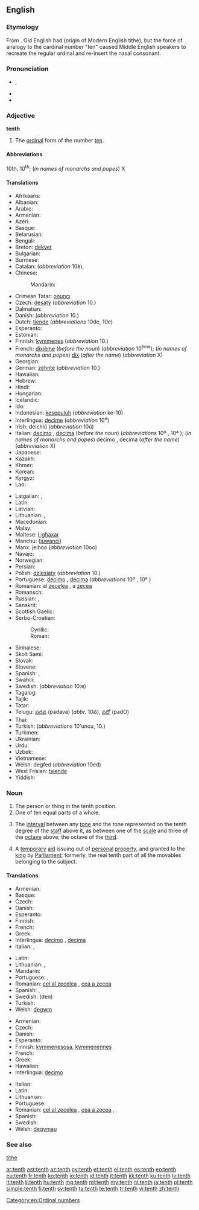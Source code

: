 ==English==
{{wikipedia}}
{{ordinalbox|en|9th|10th|11th|ninth|eleventh|card=ten}}

===Etymology===
From {{etyl|enm|en}}. Old English had {{term|teoþa|tēoþa|lang=ang}} (origin of Modern English tithe), but the force of analogy to the cardinal number "ten" caused Middle English speakers to recreate the regular ordinal and re-insert the nasal consonant.

===Pronunciation===
* {{a|UK|US}} {{IPA|/tɛnθ/}}, {{X-SAMPA|/tEnT/}}
* {{audio|en-us-tenth.ogg|Audio (US)}}
* {{rhymes|ɛnθ}}

===Adjective===
'''tenth'''

# The [[ordinal]] form of the number [[ten]].

====Abbreviations====
10th, 10<sup>th</sup>; (''in names of monarchs and popes'') X

====Translations====
{{trans-top|ordinal form of ten}}
* Afrikaans: {{t-|af|tiende}}
* Albanian: {{t-|sq|dhjetë}}
* Arabic: {{t-|ar|عاشر|m|tr=ʿāšir|sc=Arab}}
* Armenian: {{t-|hy|տասներորդ|tr=tasnerord}}
* Azeri: {{t-|az|onuncu}}
* Basque: {{t+|eu|hamargarren}}
* Belarusian: {{t-|be|дзясяты|m|tr=dzjasjáty|sc=Cyrl}}
* Bengali: {{t-|bn|দশম|tr=dôshôm|sc=Beng}}
* Breton: [[dekvet]]
* Bulgarian: {{t-|bg|десети|m|tr=deséti|sc=Cyrl}}
* Burmese: {{t+|my|ဒသမ|tr=da.da'tha̱ma., da.tha̱ma.|sc=Mymr}}
* Catalan: {{t+|ca|desè|m}} (''abbreviation'' 10è), {{t-|ca|dècim|m}}
* Chinese:
*: Mandarin: {{t|cmn|第十|tr=dìshí|sc=Hani}}
* Crimean Tatar: [[onuncı]]
* Czech: [[desátý]] (''abbreviation'' 10.)
* Dalmatian: {{tø|dlm|dicto}}
* Danish: {{t+|da|tiende}} (''abbreviation'' 10.)
* Dutch: [[tiende]] (''abbreviations'' 10de, 10e)
* Esperanto: {{t+|eo|deka}}
* Estonian: {{t-|et|kümnes}}
* Finnish: [[kymmenes]] (''abbreviation'' 10.)
* French: [[dixième]] (''before the noun'') (''abbreviation'' 10<sup>ème</sup>); (''in names of monarchs and popes'') [[dix]] (''after the name'') (''abbreviation'' X)
* Georgian: {{t-|ka|მეათე|tr=meat'e|sc=Geor}}
* German: [[zehnte]] (''abbreviation'' 10.)
* Hawaiian: {{tø|haw|ʻumi}}
* Hebrew: {{t-|he|עשירי|tr=asiri|sc=Hebr}}
* Hindi: {{t-|hi|दसवां|tr=dasvā̃|sc=Deva}}
* Hungarian: {{t+|hu|tizedik}}
* Icelandic: {{t-|is|tíundi|m}}
* Ido: {{t+|io|dekesma}}
* Indonesian: [[kesepuluh]] (''abbreviation'' ke-10)
* Interlingua: [[decime]] (''abbreviation'' 10<sup>e</sup>)
* Irish: deichiú (''abbreviation'' 10ú)
* Italian: [[decimo]] {{m}}, [[decima]] {{f}} (''before the noun'') (''abbreviations'' 10º {{m}}, 10ª {{f}}); (''in names of monarchs and popes'') decimo {{m}}, decima {{f}} (''after the name'') (''abbreviation'' X)
* Japanese: {{t-|ja|十番目|tr=じゅうばんめ, jūban-me|sc=Jpan}}
* Kazakh: {{t|kk|оныншы|tr=onınşı|sc=Cyrl}}
* Khmer: {{t-|km|ទីដប់|tr=tii dop|sc=Khmr}}
* Korean: {{t+|ko|열째|tr=yeoljjae|sc=Hang}}
* Kyrgyz: {{t-|ky|онунчу|tr=onunçu|sc=Cyrl}}
* Lao: {{t-|lo|ທີ່ສິບ|tr=tʰī̀ sip|sc=Laoo}}
{{trans-mid}}
* Latgalian: {{tø|ltg|dasmyts|m}}, {{tø|ltg|dasmyta|f}}
* Latin: {{t+|la|decimus}}
* Latvian: {{t+|lv|desmitais}}
* Lithuanian: {{t+|lt|dešimtas|m}}, {{t-|lt|dešimta|f}}
* Macedonian: {{t-|mk|десетти|m|tr=desetti|sc=Cyrl}}
* Malay: {{t-|ms|kesepuluh}}
* Maltese: [[l-għaxar]]
* Manchu: ([[juwanci]])
* Manx: jeihoo (''abbreviation'' 10oo)
* Navajo: {{tø|nv|neeznáá góneʼ}}
* Norwegian: {{t+|no|tiende}}
* Persian: {{t+|fa|دهم|tr=dahom|sc=fa-Arab}}
* Polish: [[dziesiąty]] {{m}} <!--  [[dziesiąta]] {{f}}, [[dziesiąte]] {{n}} --> (''abbreviation'' 10.)
* Portuguese: [[décimo]] {{m}}, [[décima]] {{f}} (''abbreviations'' 10º {{m}}, 10ª {{f}})
* Romanian: al [[zecelea]] {{m}}, a [[zecea]] {{f}}
* Romansch: {{t-|rm|dieschavel}}
* Russian: {{t+|ru|десятый|m|tr=desjátyj|sc=Cyrl}}, {{qualifier|abbreviation}} {{t-|ru|10-ый|sc=Cyrl}}
* Sanskrit: {{t-|sa|दशमः|tr=daśamaḥ|sc=Deva}}
* Scottish Gaelic: {{t-|gd|deicheamh}}
* Serbo-Croatian:
*: Cyrillic: {{t-|sh|десети|m}}
*: Roman: {{t-|sh|deseti|m}}
* Sinhalese: {{t-|si|දසවෙනි|tr=dasaveni|sc=Sinh}}
* Skolt Sami: {{tø|sms|lååǥǥad}}
* Slovak: {{t-|sk|desiaty|m}}
* Slovene: {{t+|sl|deseti|m}}
* Spanish: {{t+|es|décimo|m}}, {{t-|es|décima|f}}
* Swahili: {{t-|sw|ya kumi}}
* Swedish: {{t+|sv|tionde}} (''abbreviation'' 10:e)
* Tagalog: {{t-|tl|ikasampu}}
* Tajik: {{t-|tg|даҳум|tr=dahum|sc=Cyrl}}
* Tatar: {{t-|tt|унынчы|tr=unınçı|sc=Cyrl}}
* Telugu: [[పదవ]] (padava) (''abbr.'' 10వ), [[పదో]] (padO)
* Thai: {{t-|th|ที่สิบ|tr=têe sìp|sc=Thai}}
* Turkish: {{t+|tr|onuncu}} (''abbreviations'' 10'uncu, 10.)
* Turkmen: {{t-|tk|onunjy}}
* Ukrainian: {{t+|uk|десятий|m|tr=desjátyj|sc=Cyrl}}
* Urdu: {{t-|ur|دسواں|tr=dasvā̃|sc=ur-Arab}}
* Uzbek: {{t-|uz|oʻninchi}}
* Vietnamese: {{t-|vi|thứ mười}}
* Welsh: degfed (''abbreviation'' 10ed)
* West Frisian: [[tsiende]]
* Yiddish: {{t-|yi|צענט|tr=tsent|sc=Hebr}}
{{trans-bottom}}

===Noun===
{{en-noun}}

# The person or thing in the tenth position.
# One of ten equal parts of a whole.
# {{music}} The [[interval]] between any [[tone]] and the tone represented on the tenth degree of the [[staff]] above it, as between one of the [[scale]] and three of the [[octave]] above; the octave of the [[third]].
# {{UK|legal|historical|in plural}} A [[temporary]] [[aid]] issuing out of [[personal]] [[property]], and granted to the [[king]] by [[Parliament]]; formerly, the real tenth part of all the movables belonging to the subject.

{{Webster 1913}}

====Translations====
{{trans-top|something in the tenth position}}
* Armenian: {{t-|hy|տասներորդ|tr=tasnerord}}
* Basque: {{t+|eu|hamargarren}}
* Czech: {{t+|cs|desátý|m}}
* Danish: {{t-|da|tier|c}}
* Esperanto: {{t+|eo|deka}}
* Finnish: {{t+|fi|kymmenes}}
* French: {{t+|fr|dixième|m|f}}
* Greek: {{t+|el|δέκατος}}
* Interlingua: [[decimo]] {{m}}, [[decima]] {{f}}
* Italian: {{t+|it|decimo|m}}, {{t+|it|decima|f}}
{{trans-mid}}
* Latin: {{t+|la|decimus}}
* Lithuanian: {{t+|lt|dešimtas|m}}, {{t-|lt|dešimta|f}}
* Mandarin: {{t|cmn|第十|tr=dìshí|sc=Hani}}
* Portuguese: {{t+|pt|décimo|m}}, {{t+|pt|décima|f}}
* Romanian: [[cel al zecelea]] {{m}}, [[cea a zecea]] {{f}}
* Spanish: {{t+|es|décimo|m}}, {{t-|es|décima|f}}
* Swedish: (den) {{t+|sv|tionde|c}}
* Turkish: {{t+|tr|onuncu}}
* Welsh: [[degwm]] {{m}}
{{trans-bottom}}

{{trans-top|one of ten equal parts of a whole}}
* Armenian: {{t-|hy|տասներորդ|tr=tasnerord}}
* Czech: {{t+|cs|desetina|f}}
* Danish: {{t-|da|tiendedel|c}}
* Esperanto: {{t-|eo|dekono}}
* Finnish: [[kymmenesosa]], [[kymmenennes]]
* French: {{t+|fr|dixième|m}}
* Greek: {{t+|el|δέκατο|n}}
* Hawaiian: {{tø|haw|hapaʻumi}}
* Interlingua: [[decimo]] {{m}}
{{trans-mid}}
* Italian: {{t+|it|decimo|m}}
* Latin: {{t-|la|decimum|n}}
* Lithuanian: {{t-|lt|dešimtadalis|m}}
* Portuguese: {{t+|pt|décimo|m}}
* Romanian: [[cel al zecelea]] {{m}}, [[cea a zecea]] {{f}}, {{t-|ro|zecime|f}}
* Spanish: {{t+|es|décimo|m}}
* Swedish: {{t+|sv|tiondel|c}}
* Welsh: [[degymau]] {{m-p}}
{{trans-bottom}}

===See also===
[[tithe]]

[[Category:en:Ordinal numbers]]

[[ar:tenth]]
[[ast:tenth]]
[[az:tenth]]
[[cy:tenth]]
[[et:tenth]]
[[el:tenth]]
[[es:tenth]]
[[eo:tenth]]
[[eu:tenth]]
[[fr:tenth]]
[[ko:tenth]]
[[io:tenth]]
[[id:tenth]]
[[it:tenth]]
[[kk:tenth]]
[[ku:tenth]]
[[lv:tenth]]
[[lt:tenth]]
[[li:tenth]]
[[hu:tenth]]
[[mg:tenth]]
[[ml:tenth]]
[[my:tenth]]
[[nl:tenth]]
[[ja:tenth]]
[[pl:tenth]]
[[simple:tenth]]
[[fi:tenth]]
[[sv:tenth]]
[[ta:tenth]]
[[te:tenth]]
[[tr:tenth]]
[[vi:tenth]]
[[zh:tenth]]